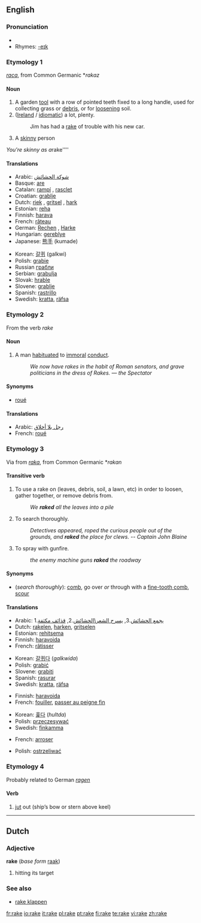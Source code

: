 {{wikipedia|dab=rake}}
==English==

===Pronunciation===
*{{audio|en-us-rake.ogg|Audio (US)}}
*Rhymes: [[Rhymes:English:-eɪk|-eɪk]]

===Etymology 1===
{{OE.}}  ''[[raca]]'', from Common Germanic *''rakaz''

====Noun====
{{en-noun}}

# A garden [[tool]] with a row of pointed teeth fixed to a long handle, used for collecting grass or [[debris]], or for [[loosen]]ing soil.
# ([[Ireland]] / [[idiomatic]]) a lot, plenty.
#:Jim has had a [[rake]] of trouble with his new car.
# {{slang}} A [[skinny]] person
''You're skinny as a ''rake''''

====Translations====
{{rfc-level|Translations at L3+ (AutoFormat would have corrected level of Translations)}}
{{top}}
*Arabic: [[شوكة الحشائش]]
*Basque: [[are]]
*Catalan: [[rampí]] {{m}}, [[rasclet]] {{m}}
*Croatian: [[grablje]] {{f}} {{p}}
*Dutch: [[riek]] {{m}}, [[gritsel]] {{m}}, [[hark#Dutch|hark]] {{m}}
*Estonian: [[reha]]
*Finnish: [[harava]]
*French: [[râteau]] {{m}}
*German: [[Rechen]] {{m}}, [[Harke]] {{f}}
*Hungarian: [[gereblye]]
*Japanese: [[熊手]] (kumade)
{{mid}}
*Korean: [[갈퀴]] (galkwi)
*Polish: [[grabie]] {{p}}
*Russian [[грабли]]
*Serbian: [[grabulja]] {{f}}
*Slovak: [[hrable]]
*Slovene: [[grablje]] {{f}} {{p}}
*Spanish: [[rastrillo]] {{m}}
*Swedish: [[kratta]], [[räfsa]]
{{bottom}}

===Etymology 2===
From the verb ''rake''

====Noun====
{{en-noun}}

# A man [[habituate]]d to [[immoral]] [[conduct]].
#:''We now have rakes in the habit of Roman senators, and grave politicians in the dress of Rakes. &mdash; the Spectator''

====Synonyms====
* [[roué]]

====Translations====
{{top}}
*Arabic: [[رجل بلا أخلاق]]
*French: [[roué#French|roué]] {{m}}
{{mid}}
{{bottom}}

===Etymology 3===
Via {{ME.}} from {{ON.}} ''[[raka]]'', from Common Germanic *''rakan''

====Transitive verb====
{{en-verb|rak|ing}}

# To use a rake on (leaves, debris, soil, a lawn, etc) in order to loosen, gather together, or remove debris from.
#:''We '''raked''' all the leaves into a pile''
# To search thoroughly.
#:''Detectives appeared, roped the curious people out of the grounds, and '''raked''' the place for clews.  -- Captain John Blaine''
# To spray with gunfire.
#:''the enemy machine guns '''raked''' the roadway''

====Synonyms====
*(''search thoroughly''): [[comb]], go over ''or'' through with a [[fine-tooth comb]], [[scour]]

====Translations====
{{trans-top|use a rake on}}
*Arabic: 1.[[يجمع الحشائش]].3, [[يسرح الشعر\الحشائش]].2, [[قذائف مكثفة]]
*Dutch: [[rakelen]], [[harken]], [[gritselen]]
*Estonian: [[rehitsema]]
*Finnish: [[haravoida]]
*French: [[râtisser]]
{{trans-mid}}
*Korean: [[갈퀴다]] (''galkwida'')
*Polish: [[grabić]]
*Slovene: [[grabiti]]
*Spanish: [[rasurar]]
*Swedish: [[kratta]], [[räfsa]]
{{trans-bottom}}

{{trans-top|search thoroughly}}
*Finnish: [[haravoida]]
*French: [[fouiller]], [[passer au peigne fin]]
{{trans-mid}}
*Korean: [[훑다]] (''hultda'')
*Polish: [[przeczesywać]]
*Swedish: [[finkamma]]
{{trans-bottom}}

{{trans-top|spray with gunfire}}
*French: [[arroser]]
{{trans-mid}}
*Polish: [[ostrzeliwać]]
{{trans-bottom}}

===Etymology 4===
Probably related to German ''[[ragen]]''

====Verb====
{{en-verb|rak|ing}}

# [[jut]] out (ship’s bow or stern above keel)

----

==Dutch==

===Adjective===
'''rake''' (''base form'' [[raak]])

# hitting its target

===See also===
*[[rake klappen]]

[[fr:rake]]
[[io:rake]]
[[it:rake]]
[[pl:rake]]
[[pt:rake]]
[[fi:rake]]
[[te:rake]]
[[vi:rake]]
[[zh:rake]]